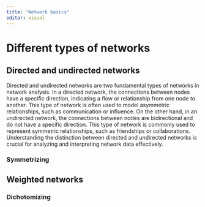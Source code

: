```yaml
---
title: "Network basics"
editor: visual
---
```


# Different types of networks

## Directed and undirected networks

Directed and undirected networks are two fundamental types of networks in network analysis. In a directed network, the connections between nodes have a specific direction, indicating a flow or relationship from one node to another. This type of network is often used to model asymmetric relationships, such as communication or influence. On the other hand, in an undirected network, the connections between nodes are bidirectional and do not have a specific direction. This type of network is commonly used to represent symmetric relationships, such as friendships or collaborations. Understanding the distinction between directed and undirected networks is crucial for analyzing and interpreting network data effectively.


### Symmetrizing

## Weighted networks

### Dichotomizing
